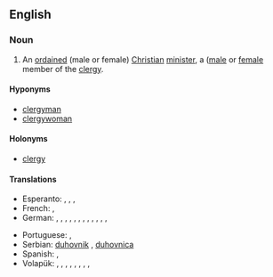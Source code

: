 ==English==

===Noun===
{{en-noun|s|clergypeople}}

# An [[ordained]] (male or female) [[Christian]] [[minister]], a ([[male]] or [[female]] member of the [[clergy]].

====Hyponyms====
* [[clergyman]]
* [[clergywoman]]

====Holonyms====
* [[clergy]]

====Translations====
{{trans-top|ordained (male or female) Christian minister, male or female member of the clergy}}
* Esperanto: {{qualifier|♂♀}} {{t|eo|pastro}}, {{qualifier|♂}} {{t|eo|virpastro}}, {{qualifier|neologism, ♂}} {{t|eo|pastriĉo}}, {{qualifier|♀}} {{t|eo|pastrino}}
* French: {{t+|fr|prêtre|m}}, {{t+|fr|prêtresse|f}}
* German: {{t+|de|Pfarrer|m}}, {{t|de|Pfarrerin|f}}, {{t+|de|Pastor|m}}, {{t|de|Pastorin|f}}, {{t+|de|Kleriker|m}}, {{t|de|Klerikerin|f}}, {{t+|de|Geistlicher|m}}, {{t|de|Geistliche|f}}, {{t|de|Seelsorger|m}}, {{t|de|Seelsorgerin|f}}, {{t|de|Seelenhirt|m}}, {{t|de|Seelenhirte|m}}, {{t|de|Seelenhirtin|f}}
{{trans-mid}}
* Portuguese: {{t+|pt|clérigo|m}}, {{t|pt|clériga|f}}
* Serbian: [[duhovnik]] {{m}}, [[duhovnica]] {{f}}
* Spanish: {{t+|es|clérigo|m}}, {{t|es|clériga|f}}
* Volapük: {{qualifier|♂♀}} {{t+|vo|kultan}} {{qualifier|general}}, {{qualifier|♂}} {{t|vo|hikultan}}, {{qualifier|♀}} {{t|vo|jikultan}}, {{qualifier|♂♀}} {{t+|vo|pädan}} {{qualifier|Catholic}}, {{qualifier|♂}} {{t|vo|hipädan}}, {{qualifier|♀}} {{t|vo|jipädan}}, {{qualifier|♂♀}} {{t+|vo|pastan}} {{qualifier|Evangelical, Protestant}}, {{qualifier|♂}} {{t|vo|hipastan}}, {{qualifier|♀}} {{t|vo|jipastan}}  
{{trans-bottom}}